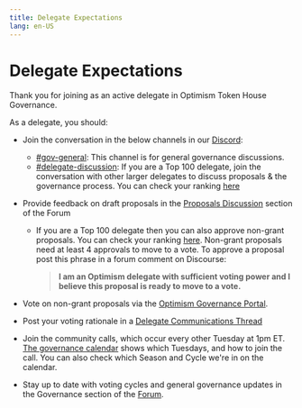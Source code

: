 ```yaml
---
title: Delegate Expectations
lang: en-US
---
```


# Delegate Expectations

Thank you for joining as an active delegate in Optimism Token House Governance. 

As a delegate, you should:

- Join the conversation in the below channels in our [Discord](https://discord.gg/optimism):
  - [#gov-general](https://discord.com/channels/667044843901681675/968498307913637919): This channel is for general governance discussions.
  - [#delegate-discussion](https://discord.com/channels/667044843901681675/989611992295813241): If you are a Top 100 delegate, join the conversation with other larger delegates to discuss proposals & the governance process. You can check your ranking [here](https://dune.com/optimismfnd/optimism-op-token-house)

- Provide feedback on draft proposals in the [Proposals Discussion](https://gov.optimism.io/c/technical-proposals/47) section of the Forum
     - If you are a Top 100 delegate then you can also approve non-grant proposals. You can check your ranking [here](https://dune.com/optimismfnd/optimism-op-token-house).
       Non-grant proposals need at least 4 approvals to move to a vote. 
       To approve a proposal post this phrase in a forum comment on Discourse:
       > **I am an Optimism delegate with sufficient voting power and I believe this proposal is ready to move to a vote.**

- Vote on non-grant proposals via the [Optimism Governance Portal](https://vote.optimism.io/). 
  
- Post your voting rationale in a [Delegate Communications Thread](https://gov.optimism.io/c/governance/41)

- Join the community calls, which occur every other Tuesday at 1pm ET. 
  [The governance calendar](https://calendar.google.com/calendar/u/0/r?cid=Y180aHVpNzBpdG0wODllN3Q4cTUwaGVoMWtub0Bncm91cC5jYWxlbmRhci5nb29nbGUuY29t) shows which Tuesdays, and how to join the call. You can also check which Season and Cycle we're in on the calendar. 

- Stay up to date with voting cycles and general governance updates in the Governance section of the [Forum](https://gov.optimism.io/c/governance/41).
